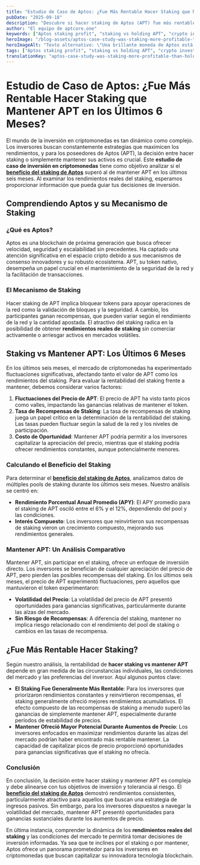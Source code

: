 ```yaml
---
title: "Estudio de Caso de Aptos: ¿Fue Más Rentable Hacer Staking que Mantener APT en los Últimos 6 Meses?"
pubDate: "2025-09-18"
description: "Descubre si hacer staking de Aptos (APT) fue más rentable que mantenerlo en los últimos seis meses. Analiza tendencias, recompensas y toma decisiones informadas de inversión en criptomonedas."
author: "El equipo de aptcore.one"
keywords: ["Aptos staking profit", "staking vs holding APT", "crypto investment case study", "real staking returns"]
heroImage: "/blog-assets/aptos-case-study-was-staking-more-profitable-than-holding-apt-in-the-last-6-months.jpg"
heroImageAlt: "Texto alternativo: \"Una brillante moneda de Aptos está precariamente equilibrada en una balanza inclinada que representa ganancias fluctuantes, con un lado subiendo y el otro bajando, simbolizando la volatilidad del mercado.\""
tags: ["Aptos staking profit", "staking vs holding APT", "crypto investment case study", "real staking returns"]
translationKey: "aptos-case-study-was-staking-more-profitable-than-holding-apt-in-the-last-6-months"
---
```


# Estudio de Caso de Aptos: ¿Fue Más Rentable Hacer Staking que Mantener APT en los Últimos 6 Meses?

El mundo de la inversión en criptomonedas es tan dinámico como complejo. Los inversores buscan constantemente estrategias que maximicen los rendimientos, y para los poseedores de Aptos (APT), la decisión entre hacer staking o simplemente mantener sus activos es crucial. Este **estudio de caso de inversión en criptomonedas** tiene como objetivo analizar si el **[beneficio del staking de Aptos](https://aptos.dev/en/network/blockchain/delegated-staking)** superó al de mantener APT en los últimos seis meses. Al examinar los rendimientos reales del staking, esperamos proporcionar información que pueda guiar tus decisiones de inversión.

## Comprendiendo Aptos y su Mecanismo de Staking

### ¿Qué es Aptos?

Aptos es una blockchain de próxima generación que busca ofrecer velocidad, seguridad y escalabilidad sin precedentes. Ha captado una atención significativa en el espacio cripto debido a sus mecanismos de consenso innovadores y su robusto ecosistema. APT, su token nativo, desempeña un papel crucial en el mantenimiento de la seguridad de la red y la facilitación de transacciones.

### El Mecanismo de Staking

Hacer staking de APT implica bloquear tokens para apoyar operaciones de la red como la validación de bloques y la seguridad. A cambio, los participantes ganan recompensas, que pueden variar según el rendimiento de la red y la cantidad apostada. El atractivo del staking radica en la posibilidad de obtener **rendimientos reales de staking** sin comerciar activamente o arriesgar activos en mercados volátiles.

## Staking vs Mantener APT: Los Últimos 6 Meses

En los últimos seis meses, el mercado de criptomonedas ha experimentado fluctuaciones significativas, afectando tanto el valor de APT como los rendimientos del staking. Para evaluar la rentabilidad del staking frente a mantener, debemos considerar varios factores:

1. **Fluctuaciones del Precio de APT**: El precio de APT ha visto tanto picos como valles, impactando las ganancias relativas de mantener el token.
2. **Tasa de Recompensas de Staking**: La tasa de recompensas de staking juega un papel crítico en la determinación de la rentabilidad del staking. Las tasas pueden fluctuar según la salud de la red y los niveles de participación.
3. **Costo de Oportunidad**: Mantener APT podría permitir a los inversores capitalizar la apreciación del precio, mientras que el staking podría ofrecer rendimientos constantes, aunque potencialmente menores.

### Calculando el Beneficio del Staking

Para determinar el **[beneficio del staking de Aptos](https://aptos.dev/en/network/blockchain/delegated-staking)**, analizamos datos de múltiples pools de staking durante los últimos seis meses. Nuestro análisis se centró en:

- **Rendimiento Porcentual Anual Promedio (APY)**: El APY promedio para el staking de APT osciló entre el 6% y el 12%, dependiendo del pool y las condiciones.
- **Interés Compuesto**: Los inversores que reinvirtieron sus recompensas de staking vieron un crecimiento compuesto, mejorando sus rendimientos generales.

### Mantener APT: Un Análisis Comparativo

Mantener APT, sin participar en el staking, ofrece un enfoque de inversión directo. Los inversores se benefician de cualquier apreciación del precio de APT, pero pierden las posibles recompensas del staking. En los últimos seis meses, el precio de APT experimentó fluctuaciones, pero aquellos que mantuvieron el token experimentaron:

- **Volatilidad del Precio**: La volatilidad del precio de APT presentó oportunidades para ganancias significativas, particularmente durante las alzas del mercado.
- **Sin Riesgo de Recompensas**: A diferencia del staking, mantener no implica riesgo relacionado con el rendimiento del pool de staking o cambios en las tasas de recompensa.

## ¿Fue Más Rentable Hacer Staking?

Según nuestro análisis, la rentabilidad de **hacer staking vs mantener APT** depende en gran medida de las circunstancias individuales, las condiciones del mercado y las preferencias del inversor. Aquí algunos puntos clave:

- **El Staking Fue Generalmente Más Rentable**: Para los inversores que priorizaron rendimientos constantes y reinvirtieron recompensas, el staking generalmente ofreció mejores rendimientos acumulativos. El efecto compuesto de las recompensas de staking a menudo superó las ganancias de simplemente mantener APT, especialmente durante períodos de estabilidad de precios.
- **Mantener Ofreció Mayor Potencial Durante Aumentos de Precio**: Los inversores enfocados en maximizar rendimientos durante las alzas del mercado podrían haber encontrado más rentable mantener. La capacidad de capitalizar picos de precio proporcionó oportunidades para ganancias significativas que el staking no ofrecía.

### Conclusión

En conclusión, la decisión entre hacer staking y mantener APT es compleja y debe alinearse con tus objetivos de inversión y tolerancia al riesgo. El **[beneficio del staking de Aptos](https://aptos.dev/en/network/blockchain/delegated-staking)** demostró rendimientos consistentes, particularmente atractivo para aquellos que buscan una estrategia de ingresos pasivos. Sin embargo, para los inversores dispuestos a navegar la volatilidad del mercado, mantener APT presentó oportunidades para ganancias sustanciales durante los aumentos de precio.

En última instancia, comprender la dinámica de los **rendimientos reales del staking** y las condiciones del mercado te permitirá tomar decisiones de inversión informadas. Ya sea que te inclines por el staking o por mantener, Aptos ofrece un panorama prometedor para los inversores en criptomonedas que buscan capitalizar su innovadora tecnología blockchain.